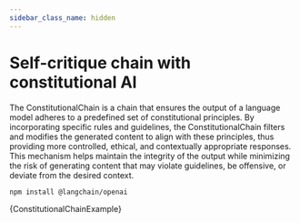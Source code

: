 ```yaml
---
sidebar_class_name: hidden
---
```


# Self-critique chain with constitutional AI

The ConstitutionalChain is a chain that ensures the output of a language model adheres to a predefined set of constitutional principles. By incorporating specific rules and guidelines, the ConstitutionalChain filters and modifies the generated content to align with these principles, thus providing more controlled, ethical, and contextually appropriate responses. This mechanism helps maintain the integrity of the output while minimizing the risk of generating content that may violate guidelines, be offensive, or deviate from the desired context.



<IntegrationInstallTooltip></IntegrationInstallTooltip>

```bash npm2yarn
npm install @langchain/openai
```

<CodeBlock language="typescript">{ConstitutionalChainExample}</CodeBlock>
